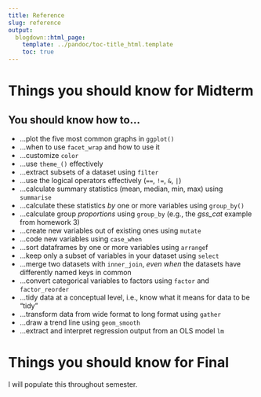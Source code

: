 ```yaml
---
title: Reference
slug: reference
output:
  blogdown::html_page:
    template: ../pandoc/toc-title_html.template
    toc: true
---
```




# Things you should know for Midterm
## You should know how to...


- ...plot the five most common graphs in `ggplot()`
- ...when to use `facet_wrap` and how to use it
- ...customize `color`
- ...use `theme_()` effectively
- ...extract subsets of a dataset using `filter`
- ...use the logical operators effectively (`==`, `!=`, `&`, `|`)
- ...calculate summary statistics (mean, median, min, max) using `summarise`
- ...calculate these statistics *by* one or more variables using `group_by()`
- ...calculate group *proportions* using `group_by` (e.g., the *gss_cat* example from homework 3)
- ...create new variables out of existing ones using `mutate`
- ...code new variables using `case_when`
- ...sort dataframes by one or more variables using `arrange`f
- ...keep only a subset of variables in your dataset using `select`
- ...merge two datasets with `inner_join`, *even when* the datasets have differently named keys in common
- ...convert categorical variables to factors using `factor` and `factor_reorder`
- ...tidy data at a conceptual level, i.e., know what it means for data to be "tidy"
- ...transform data from wide format to long format using `gather`
- ...draw a trend line using `geom_smooth`
- ...extract and interpret regression output from an OLS model `lm`


# Things you should know for Final

I will populate this throughout semester.
